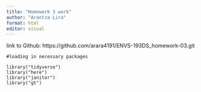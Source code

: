 ```yaml
---
title: "Homework 3 work"
author: "Arantza Lira"
format: html
editor: visual
---
```

link to Github: https://github.com/arara4191/ENVS-193DS_homework-03.git 

```r-loading
#loading in necessary packages

library("tidyverse")
library("here")
library("janitor")
library("gt")

```


